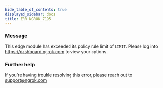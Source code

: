 ```yaml
---
hide_table_of_contents: true
displayed_sidebar: docs
title: ERR_NGROK_7195
---
```


### Message

This edge module has exceeded its policy rule limit of `LIMIT`. Please log into https://dashboard.ngrok.com to view your options.

<ErrorDetails />

### Further help

If you're having trouble resolving this error, please reach out to [support@ngrok.com](mailto:support@ngrok.com?subject=Help%20with%20ERR_NGROK_7195)
